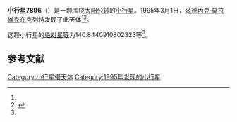 {{Infobox planet
| bgcolour = #FFFFC0
| name = 7896 Svejk
| symbol = 
| image = 
| caption = 
| discovery = yes
| discovery_ref = 
| discoverer = [[茲德內克·莫拉維克|茲德內克·莫拉維克]]
| discovery_site = [[克列特|克列特]] 
| discovered = 1995年3月1日
| designations = yes
| mp_name = 
| named_after = 
| alt_names = 1995 EC/ 1976 YJ4
| mp_category = [[主带小行星|主带小行星]]
| orbit_ref = <ref name="a">[http://ssd.jpl.nasa.gov/sbdb.cgi?sstr=7896 7896 Svejk] {{Wayback|url=http://ssd.jpl.nasa.gov/sbdb.cgi?sstr=7896 |date=20200410175545 }}，小行星數據庫瀏覽器（JPL Small-Body Database Browser）－[[美国国家航空航天局|美国国家航空航天局]]喷气推进实验室</ref>
| epoch = 2456400.5 (2013年4月18日更新)
| aphelion = {{convert|3.569547099958168|AU|km|3|abbr=on|lk=out}}
| perihelion = {{convert|2.710913096601878|AU|km|3|abbr=on}}
| semimajor = {{convert|3.140230098280023|AU|km|3|abbr=on}}
| eccentricity = 0.136715141
| period = 2032.547177 [[日|日]]<br />5.56[[儒略年|儒略年]]
| avg_speed = 
| inclination = 1.909200691093496
| asc_node = 52.3708301317553
| mean_anomaly = 
| arg_peri = 140.8440910802323
| satellites = 
| physical_characteristics = yes
| dimensions = 
| mass = 
| density = 
| surface_grav = 
| escape_velocity = 
| sidereal_day = 
| axial_tilt = 
| pole_ecliptic_lat = 
| pole_ecliptic_lon = 
| albedo = 
| temperatures= 
| temp_name1 = 
| mean_temp_1 = 
| max_temp_1 = 
| temp_name2 = 
| max_temp_2 = 
| spectral_type = 
| abs_magnitude = 140.8440910802323
}}

'''小行星7896'''（{{lang-en|7896 Svejk}}）是一颗围绕[[太阳|太阳]][[公转|公转]]的[[小行星|小行星]]。1995年3月1日，[[茲德內克·莫拉維克|茲德內克·莫拉維克]]在克列特发现了此天体<ref name="a" /><ref>{{cite news|title=小行星列表|url=http://cfa-www.harvard.edu/iau/lists/NumberedMPs.txt|accessdate=2013-07-08|newspaper=哈佛大学|archive-date=2008-05-17|archive-url=https://web.archive.org/web/20080517010638/http://cfa-www.harvard.edu/iau/lists/NumberedMPs.txt|dead-url=no}}</ref>。

这颗小行星的[[绝对星等|绝对星等]]为140.8440910802323等<ref name="a" />。

==参考文献==
{{reflist}}
{{Minor Planet Number|[[小行星7895|小行星7895]]|[[小行星7897|小行星7897]]}}

{{小天体}}

[[Category:小行星带天体|Category:小行星带天体]]
[[Category:1995年发现的小行星|Category:1995年发现的小行星]]

{{asteroid-stub}}
